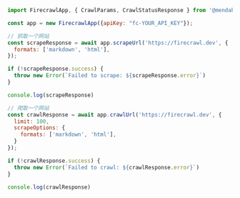 ```js Node
import FirecrawlApp, { CrawlParams, CrawlStatusResponse } from '@mendable/firecrawl-js';

const app = new FirecrawlApp({apiKey: "fc-YOUR_API_KEY"});

// 抓取一个网站
const scrapeResponse = await app.scrapeUrl('https://firecrawl.dev', {
  formats: ['markdown', 'html'],
});

if (!scrapeResponse.success) {
  throw new Error(`Failed to scrape: ${scrapeResponse.error}`)
}

console.log(scrapeResponse)

// 爬取一个网站
const crawlResponse = await app.crawlUrl('https://firecrawl.dev', {
  limit: 100,
  scrapeOptions: {
    formats: ['markdown', 'html'],
  }
});

if (!crawlResponse.success) {
  throw new Error(`Failed to crawl: ${crawlResponse.error}`)
}

console.log(crawlResponse)
```